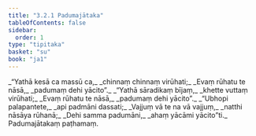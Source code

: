 ```yaml
---
title: "3.2.1 Padumajātaka"
tableOfContents: false
sidebar:
  order: 1
type: "tipitaka"
basket: "su"
book: "ja1"
---
```



<DynamicBreadcrumb />

<Division number="31" book="ja1" bookNo="22" page="204">

<Paragraph number="712" type="verses" book="ja1">
_“Yathā kesā ca massū ca,_  
_chinnaṃ chinnaṃ virūhati;_  
_Evaṃ rūhatu te nāsā,_  
_padumaṃ dehi yācito”._  

</Paragraph>

</Division>
<Division number="32" book="ja1" bookNo="22" page="204">

<Paragraph number="713" type="verses" book="ja1">
_“Yathā sāradikaṃ bījaṃ,_  
_khette vuttaṃ virūhati;_  
_Evaṃ rūhatu te nāsā,_  
_padumaṃ dehi yācito”._  

</Paragraph>

</Division>
<Division number="33" book="ja1" bookNo="22" page="204">

<Paragraph number="714" type="verses" book="ja1">
_“Ubhopi palapantete,_  
_api padmāni dassati;_  
_Vajjuṃ vā te na vā vajjuṃ,_  
_natthi nāsāya rūhanā;_  
_Dehi samma padumāni,_  
_ahaṃ yācāmi yācito”ti._  


</Paragraph>
</Division>

<Paragraph number="715" type="center" book="ja1">
Padumajātakaṃ paṭhamaṃ.
</Paragraph>